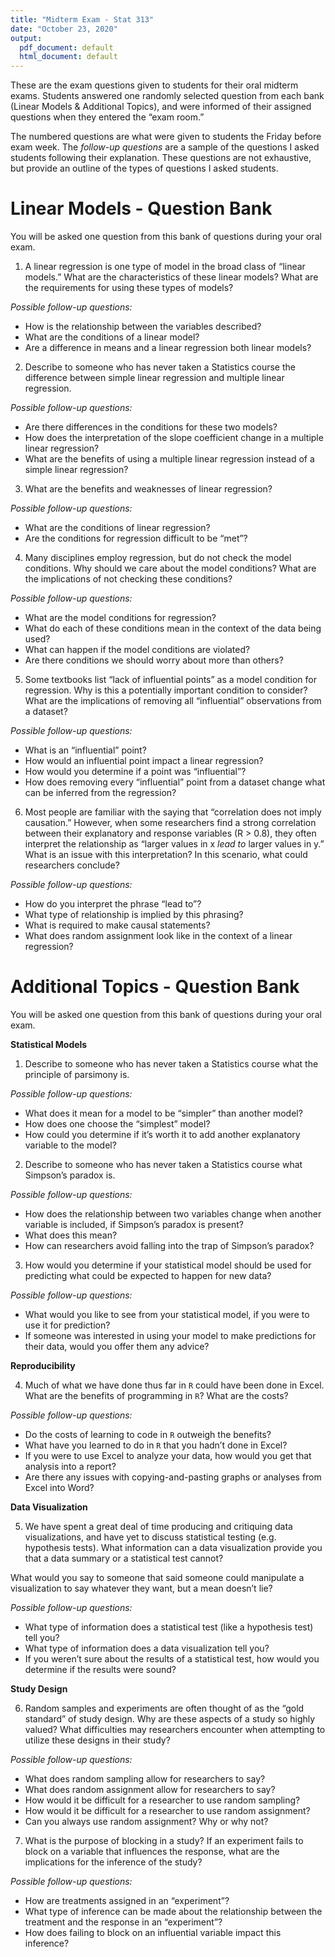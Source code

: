 ```yaml
---
title: "Midterm Exam - Stat 313"
date: "October 23, 2020"
output:
  pdf_document: default
  html_document: default
---
```


These are the exam questions given to students for their oral midterm exams. 
Students answered one randomly selected question from each bank (Linear Models
& Additional Topics), and were informed of their assigned questions when they 
entered the "exam room." 

The numbered questions are what were given to students the Friday before exam 
week. The _follow-up questions_ are a sample of the questions I asked students 
following their explanation. These questions are not exhaustive, but provide an 
outline of the types of questions I asked students. 

\vspace{0.25cm}

# Linear Models - Question Bank

You will be asked one question from this bank of questions during your oral exam. 

1. A linear regression is one type of model in the broad class of "linear models." 
What are the characteristics of these linear models? What are the requirements 
for using these types of models? 

_Possible follow-up questions:_ 

- How is the relationship between the variables described?
- What are the conditions of a linear model? 
- Are a difference in means and a linear regression both linear models? 

\vspace{0.25cm}

2. Describe to someone who has never taken a Statistics course the difference 
between simple linear regression and multiple linear regression. 

_Possible follow-up questions:_ 

- Are there differences in the conditions for these two models?
- How does the interpretation of the slope coefficient change in a multiple linear 
regression? 
- What are the benefits of using a multiple linear regression instead of a 
simple linear regression? 

\vspace{0.25cm}

3. What are the benefits and weaknesses of linear regression?  

_Possible follow-up questions:_ 

- What are the conditions of linear regression? 
- Are the conditions for regression difficult to be "met"?

\vspace{0.25cm}

4. Many disciplines employ regression, but do not check the model conditions. 
Why should we care about the model conditions? What are the implications of not 
checking these conditions?  

_Possible follow-up questions:_ 

- What are the model conditions for regression? 
- What do each of these conditions mean in the context of the data being used?
- What can happen if the model conditions are violated? 
- Are there conditions we should worry about more than others? 

\vspace{0.25cm}

5. Some textbooks list "lack of influential points" as a model condition for 
regression. Why is this a potentially important condition to consider? What 
are the implications of removing all "influential" observations from a dataset?  

_Possible follow-up questions:_ 

- What is an "influential" point? 
- How would an influential point impact a linear regression? 
- How would you determine if a point was "influential"? 
- How does removing every "influential" point from a dataset change what can be
inferred from the regression? 

\vspace{0.25cm}

6. Most people are familiar with the saying that "correlation does not imply 
causation." However, when some researchers find a strong correlation between 
their explanatory and response variables (R > 0.8), they often interpret the 
relationship as "larger values in x _lead to_ larger values in y." What is an 
issue with this interpretation? In this scenario, what could researchers 
conclude?  

_Possible follow-up questions:_ 

- How do you interpret the phrase "lead to"? 
- What type of relationship is implied by this phrasing? 
- What is required to make causal statements? 
- What does random assignment look like in the context of a linear regression? 

\vspace{0.5cm}

# Additional Topics - Question Bank

You will be asked one question from this bank of questions during your oral exam.

\vspace{0.25cm}

__Statistical Models__ 

1. Describe to someone who has never taken a Statistics course what the principle 
of parsimony is. 

_Possible follow-up questions:_ 

- What does it mean for a model to be "simpler" than another model? 
- How does one choose the "simplest" model? 
- How could you determine if it's worth it to add another explanatory variable 
to the model? 

\vspace{0.25cm}

2. Describe to someone who has never taken a Statistics course what Simpson's
paradox is. 

_Possible follow-up questions:_ 

- How does the relationship between two variables change when another variable 
is included, if Simpson's paradox is present? 
- What does this mean? 
- How can researchers avoid falling into the trap of Simpson's paradox? 

\vspace{0.25cm}

3. How would you determine if your statistical model should be used for 
predicting what could be expected to happen for new data? 

_Possible follow-up questions:_ 

- What would you like to see from your statistical model, if you were to use it 
for prediction? 
- If someone was interested in using your model to make predictions for their
data, would you offer them any advice? 

\vspace{0.25cm}


__Reproducibility__ 

4. Much of what we have done thus far in `R` could have been done in Excel. What 
are the benefits of programming in `R`? What are the costs?  

_Possible follow-up questions:_ 

- Do the costs of learning to code in `R` outweigh the benefits? 
- What have you learned to do in `R` that you hadn't done in Excel? 
- If you were to use Excel to analyze your data, how would you get that analysis 
into a report? 
- Are there any issues with copying-and-pasting graphs or analyses from Excel 
into Word? 

\vspace{0.25cm}

__Data Visualization__

5. We have spent a great deal of time producing and critiquing data
visualizations, and have yet to discuss statistical testing (e.g. 
hypothesis tests). What information can a data visualization provide you that a 
data summary or a statistical test cannot?   

What would you say to someone that said someone could manipulate a visualization to say whatever they want, but a mean doesn't lie?

_Possible follow-up questions:_ 

- What type of information does a statistical test (like a hypothesis test) tell 
you? 
- What type of information does a data visualization tell you? 
- If you weren't sure about the results of a statistical test, how would you 
determine if the results were sound? 

\vspace{0.25cm}

__Study Design__

6. Random samples and experiments are often thought of as the "gold standard" of 
study design. Why are these aspects of a study so highly valued? What
difficulties may researchers encounter when attempting to utilize these 
designs in their study? 

_Possible follow-up questions:_ 

- What does random sampling allow for researchers to say?
- What does random assignment allow for researchers to say? 
- How would it be difficult for a researcher to use random sampling? 
- How would it be difficult for a researcher to use random assignment? 
- Can you always use random assignment? Why or why not? 

\vspace{0.25cm}

7. What is the purpose of blocking in a study? If an experiment fails to block 
on a variable that influences the response, what are the implications for the 
inference of the study?  

_Possible follow-up questions:_ 

- How are treatments assigned in an "experiment"? 
- What type of inference can be made about the relationship between the treatment 
and the response in an "experiment"? 
- How does failing to block on an influential variable impact this inference? 

